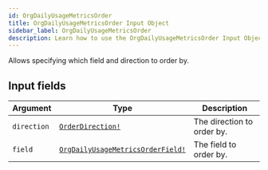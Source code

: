```yaml
---
id: OrgDailyUsageMetricsOrder
title: OrgDailyUsageMetricsOrder Input Object
sidebar_label: OrgDailyUsageMetricsOrder
description: Learn how to use the OrgDailyUsageMetricsOrder Input Object for Builder's API.
---
```


Allows specifying which field and direction to order by.

## Input fields

| Argument    | Type                                                                                    | Description                |
| ----------- | --------------------------------------------------------------------------------------- | -------------------------- |
| `direction` | [`OrderDirection!`](/composer/builder/api/schema/enum/OrderDirection.mdx)                                 | The direction to order by. |
| `field`     | [`OrgDailyUsageMetricsOrderField!`](/composer/builder/api/schema/enum/OrgDailyUsageMetricsOrderField.mdx) | The field to order by.     |
